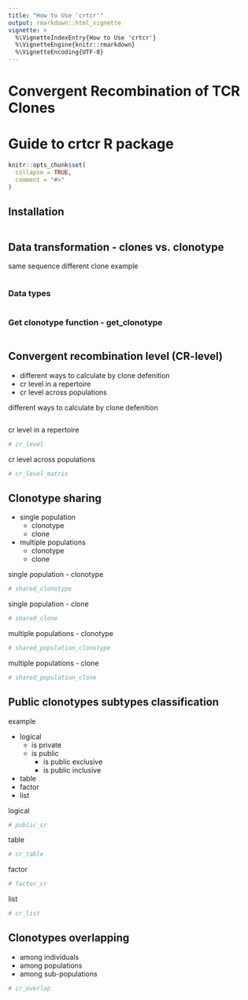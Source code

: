 ```yaml
---
title: "How to Use 'crtcr'"
output: rmarkdown::html_vignette
vignette: >
  %\VignetteIndexEntry{How to Use 'crtcr'}
  %\VignetteEngine{knitr::rmarkdown}
  %\VignetteEncoding{UTF-8}
---
```


# Convergent Recombination of TCR Clones

# Guide to crtcr R package

```r
knitr::opts_chunk$set(
  collapse = TRUE,
  comment = "#>"
)
```

## Installation

```r

```

## Data transformation - clones vs. clonotype

same sequence different clone example

```r

```

### Data types

```r

```

### Get clonotype function - get_clonotype

```r

```

## Convergent recombination level (CR-level)

-   different ways to calculate by clone defenition
-   cr level in a repertoire
-   cr level across populations

different ways to calculate by clone defenition

```r

```

cr level in a repertoire

```r
# cr_level
```

cr level across populations

```r
# cr_level_matrix
```

## Clonotype sharing

- single population
  - clonotype 
  - clone
- multiple populations
  - clonotype 
  - clone

single population - clonotype

```r
# shared_clonotype
```

single population - clone

```r
# shared_clone
```

multiple populations - clonotype

```r
# shared_population_clonotype
```

multiple populations - clone

```r
# shared_population_clone
```

## Public clonotypes subtypes classification

example

- logical
  - is private
  - is public
    - is public exclusive
    - is public inclusive
- table
- factor
- list

logical

```r
# public_cr
```

table

```r
# cr_table
```

factor

```r
# factor_cr
```

list

```r
# cr_list
```


## Clonotypes overlapping

- among individuals
- among populations
- among sub-populations

```r
# cr_overlap
```
